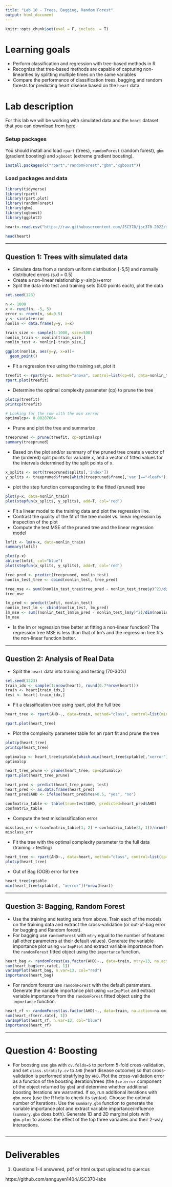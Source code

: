 ```yaml
---
title: "Lab 10 - Trees, Bagging, Random Forest"
output: html_document
---
```


```r
knitr::opts_chunk$set(eval = F, include  = T)
```

# Learning goals

- Perform classification and regression with tree-based methods in R
- Recognize that tree-based methods are capable of capturing non-linearities by splitting multiple times on the same variables
- Compare the performance of classification trees, bagging,and random forests for predicting heart disease based on the ``heart`` data.

# Lab description

For this lab we will be working with simulated data and the `heart` dataset that you can download from [here](https://github.com/JSC370/jsc370-2022/blob/main/data/heart/heart.csv)


### Setup packages

You should install and load `rpart` (trees), `randomForest` (random forest), `gbm` (gradient boosting) and `xgboost` (extreme gradient boosting).


```r
install.packages(c("rpart","randomForest","gbm","xgboost"))
```

### Load packages and data
```r
library(tidyverse)
library(rpart)
library(rpart.plot)
library(randomForest)
library(gbm)
library(xgboost)
library(ggplot2)

heart<-read.csv("https://raw.githubusercontent.com/JSC370/jsc370-2022/main/data/heart/heart.csv")

head(heart)
```


---

## Question 1: Trees with simulated data

- Simulate data from a random uniform distribution [-5,5] and normally distributed errors (s.d = 0.5)
- Create a non-linear relationship y=sin(x)+error
- Split the data into test and training sets (500 points each), plot the data

```r
set.seed(123)

n <- 1000
x <- runif(n, -5, 5)
error <- rnorm(n, sd=0.5)
y <- sin(x)+error
nonlin <- data.frame(y=y, x=x)

train_size <- sample(1:1000, size=500)
nonlin_train <- nonlin[train_size,]
nonlin_test <- nonlin[-train_size,]

ggplot(nonlin, aes(y=y, x=x))+
  geom_point()

```

- Fit a regression tree using the training set, plot it

```r
treefit <- rpart(y~x, method="anova", control=list(cp=0), data=nonlin_train)
rpart.plot(treefit)

```

- Determine the optimal complexity parameter (cp) to prune the tree

```r

plotcp(treefit)
printcp(treefit)

# Looking for the row with the min xerror
optimalcp<- 0.00287664 

```

- Prune and plot the tree and summarize

```r

treepruned <- prune(treefit, cp=optimalcp)
summary(treepruned)

```

- Based on the plot and/or summary of the pruned tree create a vector of the (ordered) split points for variable x, and a vector of fitted values for the intervals determined by the split points of x.

```r

x_splits <- sort(treepruned$splits[,'index'])
y_splits <- treepruned$frame[which(treepruned$frame[,'var']=="<leaf>"), 'yval']


```
- plot the step function corresponding to the fitted (pruned) tree
```r

plot(y~x, data=nonlin_train)
plot(stepfun(x_splits, y_splits), add=T, col='red')

```

- Fit a linear model to the training data and plot the regression line. 
- Contrast the quality of the fit of the tree model vs. linear regression by inspection of the plot
- Compute the test MSE of the pruned tree and the linear regression model

```r

lmfit <- lm(y~x, data=nonlin_train)
summary(lmfit)

plot(y~x)
abline(lmfit, col="blue")
plot(stepfun(x_splits, y_splits), add=T, col='red')

tree_pred <- predict(treepruned, nonlin_test)
nonlin_test_tree <- cbind(nonlin_test, tree_pred)

tree_mse <- sum((nonlin_test_tree$tree_pred - nonlin_test_tree$y)^2)/dim(nonlin_test_tree)[1]
tree_mse

lm_pred <- predict(lmfit, nonlin_test)
nonlin_test_lm <- cbind(nonlin_test, lm_pred)
lm_mse <- sum((nonlin_test_lm$lm_pred - nonlin_test_lm$y)^2)/dim(nonlin_test_tree)[1]
lm_mse
```
- Is the lm or regression tree better at fitting a non-linear function?
The regression tree MSE is less than that of lm's and the regression tree fits the non-linear function better.

---

## Question 2: Analysis of Real Data

- Split the `heart` data into training and testing (70-30%)
```r

set.seed(1223)
train_idx <- sample(1:nrow(heart), round(0.7*nrow(heart)))
train <- heart[train_idx,]
test <- heart[-train_idx,]

```

- Fit a classification tree using rpart, plot the full tree
```r
heart_tree <- rpart(AHD~., data=train, method="class", control=list(minsplit=10, minbucket=3, cp=0, xval=10))

rpart.plot(heart_tree)
```

- Plot the complexity parameter table for an rpart fit and prune the tree
```r

plotcp(heart_tree)
printcp(heart_tree)

optimalcp <- heart_tree$cptable[which.min(heart_tree$cptable[,"xerror"]), "CP"]
optimalcp

heart_tree_prune <- prune(heart_tree, cp=optimalcp)
rpart.plot(heart_tree_prune)

```

```r
heart_pred <- predict(heart_tree_prune, test)
heart_pred <- as.data.frame(heart_pred)
heart_pred$AHD <- ifelse(heart_pred$Yes>0.5, "yes", "no")

confmatrix_table <- table(true=test$AHD, predicted=heart_pred$AHD)
confmatrix_table

```

- Compute the test misclassification error
```r

misclass_err <-(confmatrix_table[1, 2] + confmatrix_table[2, 1])/nrow(test)
misclass_err

```

- Fit the tree with the optimal complexity parameter to the full data (training + testing)
```r

heart_tree <- rpart(AHD~., data=heart, method="class", control=list(cp=optimalcp))
plotcp(heart_tree)

```
 - Out of Bag (OOB) error for tree
 
```r

heart_tree$cptable
min(heart_tree$cptable[, "xerror"])*nrow(heart)

```

---

## Question 3: Bagging, Random Forest

- Use the training and testing sets from above. Train each of the models on the training data and extract the cross-validation (or out-of-bag error for bagging and Random forest). 
- For bagging use ``randomForest`` with ``mtry`` equal to the number of features (all other parameters at their default values). Generate the variable importance plot using ``varImpPlot`` and extract variable importance from the ``randomForest`` fitted object using the ``importance`` function.

```r

heart_bag <- randomForest(as.factor(AHD)~., data=train, mtry=13, na.action=na.omit)
sum(heart_bag$err.rate[, 1])
varImpPlot(heart_bag, n.var=13, col="red")
importance(heart_bag)

```

- For random forests use ``randomForest`` with the default parameters. Generate the variable importance plot using ``varImpPlot`` and extract variable importance from the ``randomForest`` fitted object using the ``importance`` function.

```r

heart_rf <- randomForest(as.factor(AHD)~., data=train, na.action=na.omit)
sum(heart_rf$err.rate[, 1])
varImpPlot(heart_rf, n.var=13, col="blue")
importance(heart_rf)

```

---

# Question 4: Boosting

- For boosting use `gbm` with ``cv.folds=5`` to perform 5-fold cross-validation, and set ``class.stratify.cv`` to ``AHD`` (heart disease outcome) so that cross-validation is performed stratifying by ``AHD``.  Plot the cross-validation error as a function of the boosting iteration/trees (the `$cv.error` component of the object returned by ``gbm``) and determine whether additional boosting iterations are warranted. If so, run additional iterations with  ``gbm.more`` (use the R help to check its syntax). Choose the optimal number of iterations. Use the ``summary.gbm`` function to generate the variable importance plot and extract variable importance/influence (``summary.gbm`` does both). Generate 1D and 2D marginal plots with ``gbm.plot`` to assess the effect of the top three variables and their 2-way interactions. 

```r


```
---


# Deliverables

1. Questions 1-4 answered, pdf or html output uploaded to quercus

https://github.com/annguyen1404/JSC370-labs
